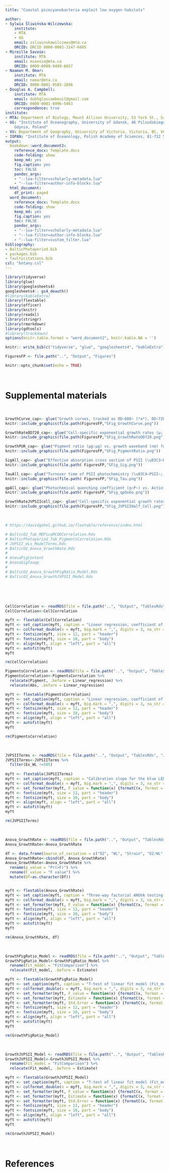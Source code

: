 ```yaml
---
title: "Coastal picocyanobacteria exploit low oxygen habitats"

author:
- Sylwia Śliwińska-Wilczewska:
    institute:
    - MTA
    - UG
    email: ssliwinskawilczews@mta.ca
    ORCID: ORCID 0000-0002-3147-6605
- Mireille Savoie:
    institute: MTA
    email: msavoie@mta.ca
    ORCID: 0009-0009-9499-6657
- Naaman M. Omar:
    institute: MTA
    email: nomar@mta.ca
    ORCID: 0000-0001-9583-2886
- Douglas A. Campbell:
    institute: MTA
    email: dubhglascambeuil@gmail.com
    ORCID: 0000-0001-8996-5463
    correspondence: true
institute:
- MTA: Department of Biology, Mount Allison University, 53 York St., Sackville, NB, E4L 1C9, Canada
- UG: "Institute of Oceanography, University of Gdansk, 46 Pilsudskiego St, P81-378,
    Gdynia, Poland"
- VU: Department of Geography, University of Victoria, Victoria, BC, V8P 5C2, Canada
- IOPAN: "Institute of Oceanology, Polish Academy of Sciences, 81-712 Sopot, Poland"
output:
  bookdown::word_document2:
    reference_docx: Template.docx
    code-folding: show
    keep_md: yes
    fig.caption: yes
    toc: FALSE
    pandoc_args:
    - "--lua-filter=scholarly-metadata.lua"
    - "--lua-filter=author-info-blocks.lua"
  html_document:
    df_print: paged
  word_document:
    reference_docx: Template.docx
    code-folding: show
    keep_md: yes
    fig.caption: yes
    toc: FALSE
    pandoc_args:
    - "--lua-filter=scholarly-metadata.lua"
    - "--lua-filter=author-info-blocks.lua"
    - "--lua-filter=custom_filter.lua"
bibliography:
- BalticPhotoperiod.bib
- packages.bib
- faultycitations.bib
csl: "botany.csl"
---
```


```r
library(tidyverse)
library(glue)
library(googlesheets4)
googlesheets4:: gs4_deauth()
#library(kableExtra)
library(flextable)
library(officer)
library(knitr)
library(readxl)
library(stringr)
library(rmarkdown)
library(gdtools)
#library(trackdown)
options(knitr.table.format = "word_document2", knitr.kable.NA = '') 
```

```r
knitr:: write_bib(c("tidyverse", "glue", "googlesheets4", "kableExtra"), "packages.bib")
```

```r
FiguresFP <- file.path("..", "Output", "Figures")
```

```r
knitr::opts_chunk$set(echo = TRUE)
```

<br>

# Supplemental materials {.unnumbered}

<br>

```r
GrowthCurve_cap<- glue("Growth curves, tracked as OD~680~ (*a*), OD~720~(*b*), or chlorophyll proxy OD~680~-OD~720~ (ΔOD) (*c*) vs. elapsed time (d). Growth curves were estimated over 5-min intervals for PC-rich (light green) and PE-rich (dark red) cultures of *Synechococcus* sp. grown at spectral bandwidths of 405, 450, 470, 530, 620, 660, or 730 nm and O~2~ concentrations of 250 µM or 2.5 µM. Logistic fits (thick lines) of ΔOD vs. elapsed time (d) measured over 5-min intervals were also presented.", .sep = " ")
knitr::include_graphics(file.path(FiguresFP,"SFig_GrowthCurve.png"))
```

```r
GrowthRateOD720_cap<- glue("Cell-specific exponential growth rates (µ; d^−1^) vs. growth waveband (nm, shaded regions). Growth rates (± SE) were estimated from logistic fits of OD~720~ vs. elapsed time, for PC-rich (green circle) and PE-rich (red circle) cultures of *Synechococcus* sp. grown at spectral bandwidths of 405, 450, 470, 530, 620, 660, or 730 nm, and O~2~ concentrations of 250 µM (open symbols and dashed line) or 2.5 µM (closed symbols and solid line).", .sep = " ")
knitr::include_graphics(file.path(FiguresFP,"SFig_GrowthRateOD720.png"))
```



```r
GrowthPUR_cap<- glue("Pigment ratio (µg:µg) vs. growth waveband (nm) for PC-rich (green circle) and PE-rich (red circle) cultures of *Synechococcus* sp. grown at spectral bandwidths of 405, 450, 470, 530, 620, 660, or 730 nm and O~2~ concentrations of 250 µM (open symbols and dashed line) or 2.5 µM (closed symbols and solid line). Data not presented for those PE-rich cultures which showed negligible growth under 405, 450, 730 nm and 250 µM O~2~; nor for those PC-rich cultures which showed negligible growth under 405 nm and 250 µM O~2~.", .sep = " ")
knitr::include_graphics(file.path(FiguresFP,"SFig_PigmentRatio.png"))
```

```r
SigAll_cap<- glue("Effective absorption cross section of PSII (\u03C3~PSII~; nm^2^ quanta^−1^) vs. Actinic PAR (µmol photons m^−2^s^−1^). \u03C3~PSII~ were estimated using FRRf induction curves with excitation (columns) at Ex~445nm~, blue; Ex~470nm~, blue-green; Ex~535nm~, green; or Ex~590nm~, orange; for PC-rich (green circle) or PE-rich (red circle) cultures of *Synechococcus* sp. grown at spectral bandwidths (rows) of 450, 470, 530, or 620 nm and O~2~ concentrations of 250 µM (open symbols and dashed line) or 2.5 µM (closed symbols and solid line). Shaded area show situations in which cultures were excited by, and growing in, corresponding growth wavebands of 450, 470, 530, or 620 nm. The vertical lines show half diel peak PAR growth light of 90 µmol photons m^−2^s^−1^. Data not presented for those PE-rich cultures which showed negligible growth under 405, 450, 730 nm and 250 µM O~2~; nor for those PC-rich cultures which showed negligible growth under 405 nm and 250 µM O~2~.", .sep = " ")
knitr::include_graphics(file.path( FiguresFP,"SFig_Sig.png"))
```


```r
TauAll_cap<- glue("Turnover time of PSII photochemistry (\u03C4~PSII~; µs) vs. Actinic PAR (µmol photons m^−2^s^−1^). \u03C4~PSII~ were estimated using FRRf induction curves with excitation (columns) at Ex~445nm~, blue; Ex~470nm~, blue-green; Ex~535nm~, green; or Ex~590nm~, orange; for PC-rich (green circle) or PE-rich (red circle) cultures of *Synechococcus* sp. grown at spectral bandwidths (rows) of 450, 470, 530, or 620 nm and O~2~ concentrations of 250 µM (open symbols and dashed line) or 2.5 µM (closed symbols and solid line). Shaded area show situations in which cultures were excited by, and growing in, corresponding growth wavebands of 450, 470, 530, or 620 nm. The vertical lines show half diel peak PAR growth light of 90 µmol photons m^−2^s^−1^. Data not presented for those PE-rich cultures which showed negligible growth under 405, 450, 730 nm and 250 µM O~2~; nor for those PC-rich cultures which showed negligible growth under 405 nm and 250 µM O~2~.", .sep = " ")
knitr::include_graphics(file.path( FiguresFP,"SFig_Tau.png"))
```


```r
qpAll_cap<- glue("Photochemical quenching coefficient (q~P~) vs. Actinic PAR (µmol photons m^−2^s^−1^). q~P~ were estimated using FRRf induction curves with excitation (columns) at Ex~445nm~, blue; Ex~470nm~, blue-green; Ex~535nm~, green; or Ex~590nm~, orange; for PC-rich (green circle) or PE-rich (red circle) cultures of *Synechococcus* sp. grown at spectral bandwidths (rows) of 450, 470, 530, or 620 nm and O~2~ concentrations of 250 µM (open symbols and dashed line) or 2.5 µM (closed symbols and solid line). Shaded area show situations in which cultures were excited by, and growing in, corresponding growth wavebands of 450, 470, 530, or 620 nm. The vertical lines show half diel peak PAR growth light of 90 µmol photons m^−2^s^−1^. Data not presented for those PE-rich cultures which showed negligible growth under 405, 450, 730 nm and 250 µM O~2~; nor for those PC-rich cultures which showed negligible growth under 405 nm and 250 µM O~2~.", .sep = " ")
knitr::include_graphics(file.path( FiguresFP,"SFig_qpOxbo.png"))
```



```r
GrowthRateJVPSIIcell_cap<- glue("Cell-specific exponential growth rates (µ; d^−1^) vs. PSII electron flux (*JV*~PSII~; µmol e^−^ Cell^−1^ d^−1^) measured under half diel peak PAR growth light. Growth rates (± SE) were estimated from logistic fits of OD~720~ vs. elapsed time (Fig. S1). *JV*~PSII~ was estimated using FRRf induction curves with excitation at Ex~445nm~, blue; Ex~470nm~, blue-green; Ex~535nm~, green; or Ex~590nm~, orange; for PC-rich (green circle) or PE-rich (red circle) cultures of *Synechococcus* sp. Data show situations in which cultures were excited by, and growing in, corresponding growth wavebands of 450, 470, 530, or 620 nm and O~2~ concentrations of 250 µM (open symbols and dashed line) or 2.5 µM (closed symbols and solid line). Blue lines (solid for 2.5 µM O~2~ or dashed for 250 µM O~2~) shows linear model fit for data from each strain across spectral bandwidths. Different blue lowercase letters indicate statistically significant differences between the fit models for different strains or given O~2~ concentrations (*t*-test; *p* < 0.05).", .sep = " ")
knitr::include_graphics(file.path(FiguresFP,"SFig_JVPSIIHalf_Cell.png"))
```


<br>

```r
# https://davidgohel.github.io/flextable/reference/index.html

# BalticO2_Tab_MDPicoMCODCorrelation.Rds
# BalticPhotoperiod_Tab_PigmentsCorrelation.Rds
# JVPSII_eLs_ModelTerms.Rds
# BalticO2_Anova_GrowthRate.Rds
# 
# AnovaPigContent
# AnovaSigTauqp
# 
# BalticO2_Anova_GrowthPigRatio_Model.Rds
# BalticO2_Anova_GrowthJVPSII_Model.Rds

```

<br>
<br>
<br>

```r
CellCorrelation <- readRDS(file = file.path("..", "Output", "TablesRds", "BalticO2_Tab_MDPicoMCODCorrelation.Rds"))
CellCorrelation<-CellCorrelation 

myft <- flextable(CellCorrelation)
myft <- set_caption(myft, caption = "Linear regression, coefficient of determination (R square), Pearson correlation coefficients (R), and p-value used to calculate the number of cells (mL-1) of PC-rich and PE-rich cultures of *Synechococcus* sp. based on OD~680~ and OD~720~ (nm) measurements.")
myft <- colformat_double(x = myft, big.mark = ",", digits = 3, na_str = "N/A")
myft <- fontsize(myft, size = 12, part = "header")
myft <- fontsize(myft, size = 10, part = "body")
myft <- align(myft, align = "left", part = "all")
myft <- autofit(myft)
myft

rm(CellCorrelation)
```


```r
PigmentsCorrelation <- readRDS(file = file.path("..", "Output", "TablesRds", "BalticPhotoperiod_Tab_PigmentsCorrelation.Rds"))
PigmentsCorrelation<-PigmentsCorrelation %>%  
  relocate(Pigment, .before = Linear_regression) %>%
  relocate(Abs, .before = Linear_regression)

myft <- flextable(PigmentsCorrelation)
myft <- set_caption(myft, caption = "Linear regression, coefficient of determination (R square), Pearson correlation coefficients (R), and p-value used to calculate the pigment content (µg mL-1) of PC-rich and PE-rich cultures of *Synechococcus* sp. based on absorbance (A) measurements.")
myft <- colformat_double(x = myft, big.mark = ",", digits = 3, na_str = "N/A")
myft <- fontsize(myft, size = 12, part = "header")
myft <- fontsize(myft, size = 10, part = "body")
myft <- align(myft, align = "left", part = "all")
myft <- autofit(myft)
myft

rm(PigmentsCorrelation)
```

<br>

```r
JVPSIITerms <- readRDS(file = file.path("..", "Output", "TablesRds", "JVPSII_eLs_ModelTerms.Rds"))
JVPSIITerms<-JVPSIITerms %>% 
  filter(Ex_WL !=505)
  
myft <- flextable(JVPSIITerms) 
myft <- set_caption(myft, caption = "Calibration slope for the blue LED (Ex~445nm~), blue-green LED (Ex~470nm~),  green LED (Ex~530nm~), orangr LED (Ex~590nm~) excitations.")
myft <- colformat_double(x = myft, big.mark = ",", digits = 3, na_str = "N/A")
myft <- set_formatter(myft, F_value = function(x) {formatC(x, format = "e", digits = 3)})
myft <- fontsize(myft, size = 12, part = "header")
myft <- fontsize(myft, size = 10, part = "body")
myft <- align(myft, align = "left", part = "all")
myft <- autofit(myft)
myft

rm(JVPSIITerms)
```


<br>

```r
Anova_GrowthRate <- readRDS(file = file.path("..", "Output", "TablesRds", "BalticO2_Anova_GrowthRate.Rds"))
Anova_GrowthRate<-Anova_GrowthRate 

df <- data.frame(Source_of_variation = c("O2", "WL", "Strain", "O2:WL", "O2:Strain", "WL:Strain", "O2:WL:Strain", "Residuals"))
Anova_GrowthRate<-cbind(df, Anova_GrowthRate) 
Anova_GrowthRate<-Anova_GrowthRate %>% 
  rename(p_value = "Pr(>F)") %>% 
  rename(F_value = "F value") %>% 
  mutate(Df=as.character(Df))


myft <- flextable(Anova_GrowthRate) 
myft <- set_caption(myft, caption = "Three-way factorial ANOVA testing whether strain, growth waveband, O~2~ concentration, and their interactions (Source_of_variation), significantly influence the chlorophyll specific exponential growth rate (µ; d−1), for PC-rich and PE-rich cultures of *Synechococcus* sp. grown at spectral bandwidths of 405, 450, 470, 530, 620, 660, or 730 nm, and O~2~ concentrations of 250 µM or 2.5 µM. Df – degrees of freedom; Sum Sq – sum of squares; Mean Sq – mean sum of squares; F_value – Fisher's F-test statistic; p_value - level of significance.")
myft <- colformat_double(x = myft, big.mark = ",", digits = 3, na_str = "N/A")
myft <- set_formatter(myft, F_value = function(x) {formatC(x, format = "e", digits = 3)})
myft <- fontsize(myft, size = 12, part = "header")
myft <- fontsize(myft, size = 10, part = "body")
myft <- align(myft, align = "left", part = "all")
myft <- autofit(myft)
myft

rm(Anova_GrowthRate, df)
```

<br>

```r
GrowthPigRatio_Model <- readRDS(file = file.path("..", "Output", "TablesRds", "BalticO2_Anova_GrowthPigRatio_Model.Rds"))
GrowthPigRatio_Model<-GrowthPigRatio_Model %>% 
  rename(Fit_model = "FitComparison") %>% 
  relocate(Fit_model, .before = Estimate) 

myft <- flextable(GrowthPigRatio_Model)
myft <- set_caption(myft, caption = "T-test of linear fit model (Fit_model) across different strains and O~2~ concentration for a given growth waveband, for chlorophyll-specific exponential growth rate vs. Phycobiliproteins to Chl *a* ratio for PC-rich and PE-rich cultures of *Synechococcus* sp. grown at spectral bandwidths of 405, 450, 470, 530, 620, 660, or 730 nm, and O~2~ concentrations of 250 µM or 2.5 µM. Estimate - estimation statistics; Std.Error - standard error of the estimate; t_value – t-test statistic; p_value - level of significance.")
myft <- colformat_double(x = myft, big.mark = ",", digits = 3, na_str = "N/A")
myft <- set_formatter(myft, F_value = function(x) {formatC(x, format = "e", digits = 3)})
myft <- set_formatter(myft, Estimate = function(x) {formatC(x, format = "e", digits = 3)})
myft <- set_formatter(myft, Std.Error = function(x) {formatC(x, format = "e", digits = 3)})
myft <- fontsize(myft, size = 12, part = "header")
myft <- fontsize(myft, size = 10, part = "body")
myft <- align(myft, align = "left", part = "all")
myft <- autofit(myft)
myft

rm(GrowthPigRatio_Model)
```

<br>

```r
GrowthJVPSII_Model <- readRDS(file = file.path("..", "Output", "TablesRds", "BalticO2_Anova_GrowthJVPSII_Model.Rds"))
GrowthJVPSII_Model<-GrowthJVPSII_Model %>% 
  rename(Fit_model = "FitComparison") %>% 
  relocate(Fit_model, .before = Estimate) 

myft <- flextable(GrowthJVPSII_Model)
myft <- set_caption(myft, caption = "T-test of linear fit model (Fit_model) across different strains and O~2~ concentration in situations in which cultures were excited by, and growing in, corresponding growth wavebands of 450, 470, 530, or 620 nm, for chlorophyll-specific exponential growth rate vs. *JV*~PSII~. Estimate - estimation statistics; Std.Error - standard error of the estimate; t_value – t-test statistic; p_value - level of significance.")
myft <- colformat_double(x = myft, big.mark = ",", digits = 3, na_str = "N/A")
myft <- set_formatter(myft, F_value = function(x) {formatC(x, format = "e", digits = 3)})
myft <- set_formatter(myft, Estimate = function(x) {formatC(x, format = "e", digits = 3)})
myft <- set_formatter(myft, Std.Error = function(x) {formatC(x, format = "e", digits = 3)})
myft <- fontsize(myft, size = 12, part = "header")
myft <- fontsize(myft, size = 10, part = "body")
myft <- align(myft, align = "left", part = "all")
myft <- autofit(myft)
myft

rm(GrowthJVPSII_Model)
```

<br>

# References {.unnumbered}

